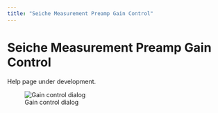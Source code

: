 ```yaml
---
title: "Seiche Measurement Preamp Gain Control"
---
```

Seiche Measurement Preamp Gain Control
======================================

Help page under development.

  
![Gain control dialog](images/gainControl.png)